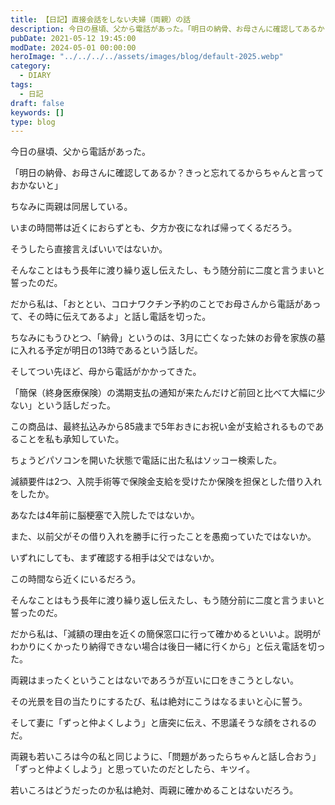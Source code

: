 ```yaml
---
title: 【日記】直接会話をしない夫婦（両親）の話
description: 今日の昼頃、父から電話があった。「明日の納骨、お母さんに確認してあるか？きっと忘れてるからちゃんと言っておかないと。」ちなみに両親は同居している。いまの時間帯は近くにおらずとも、夕方か夜になれば帰ってくるだろう。そうしたら直接言えばいいではないか。
pubDate: 2021-05-12 19:45:00
modDate: 2024-05-01 00:00:00
heroImage: "../../../../assets/images/blog/default-2025.webp"
category:
  - DIARY
tags:
  - 日記
draft: false
keywords: []
type: blog
---
```


今日の昼頃、父から電話があった。

「明日の納骨、お母さんに確認してあるか？きっと忘れてるからちゃんと言っておかないと」

ちなみに両親は同居している。

いまの時間帯は近くにおらずとも、夕方か夜になれば帰ってくるだろう。

そうしたら直接言えばいいではないか。

そんなことはもう長年に渡り繰り返し伝えたし、もう随分前に二度と言うまいと誓ったのだ。

だから私は、「おととい、コロナワクチン予約のことでお母さんから電話があって、その時に伝えてあるよ」と話し電話を切った。

ちなみにもうひとつ、「納骨」というのは、3月に亡くなった妹のお骨を家族の墓に入れる予定が明日の13時であるという話しだ。

そしてつい先ほど、母から電話がかかってきた。

「簡保（終身医療保険）の満期支払の通知が来たんだけど前回と比べて大幅に少ない」という話しだった。

この商品は、最終払込みから85歳まで5年おきにお祝い金が支給されるものであることを私も承知していた。

ちょうどパソコンを開いた状態で電話に出た私はソッコー検索した。

減額要件は2つ、入院手術等で保険金支給を受けたか保険を担保とした借り入れをしたか。

あなたは4年前に脳梗塞で入院したではないか。

また、以前父がその借り入れを勝手に行ったことを愚痴っていたではないか。

いずれにしても、まず確認する相手は父ではないか。

この時間なら近くにいるだろう。

そんなことはもう長年に渡り繰り返し伝えたし、もう随分前に二度と言うまいと誓ったのだ。

だから私は、「減額の理由を近くの簡保窓口に行って確かめるといいよ。説明がわかりにくかったり納得できない場合は後日一緒に行くから」と伝え電話を切った。

両親はまったくということはないであろうが互いに口をきこうとしない。

その光景を目の当たりにするたび、私は絶対にこうはなるまいと心に誓う。

そして妻に「ずっと仲よくしよう」と唐突に伝え、不思議そうな顔をされるのだ。

両親も若いころは今の私と同じように、「問題があったらちゃんと話し合おう」「ずっと仲よくしよう」と思っていたのだとしたら、キツイ。

若いころはどうだったのか私は絶対、両親に確かめることはないだろう。
